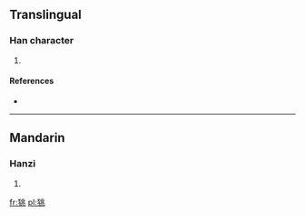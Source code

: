 ==Translingual==

===Han character===
{{Han char|rn=94|rad=犬|as=06|sn=9|four=4221<sub>3</sub>|canj=大竹中一人 (KHLMO)}}

# {{defn|Han|sort=犬06}}

====References====
* {{Han ref|kx=0710.080|dkj=20368|dj=1122.140|hdz=21345.030|uh=72E3|ud=29411|bh=CFC5|bd=53189}}

----

==Mandarin==

===Hanzi===
{{cmn-hanzi|pin=[[zhào]] ([[zhao4]])|wg=chao<sup>4</sup>}}

# {{defn|lang=cmn|sort=犬06}}

[[fr:狣]]
[[pl:狣]]